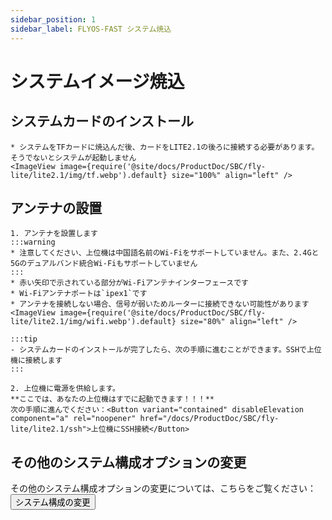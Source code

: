 ```yaml
---
sidebar_position: 1
sidebar_label: FLYOS-FAST システム焼込
---
```








# システムイメージ焼込

<FASTFASLH name="H3" />

            
## システムカードのインストール


    * システムをTFカードに焼込んだ後、カードをLITE2.1の後ろに接続する必要があります。そうでないとシステムが起動しません
    <ImageView image={require('@site/docs/ProductDoc/SBC/fly-lite/lite2.1/img/tf.webp').default} size="100%" align="left" />  

## アンテナの設置

    1. アンテナを設置します
    :::warning
    * 注意してください、上位機は中国語名前のWi-Fiをサポートしていません。また、2.4Gと5Gのデュアルバンド統合Wi-Fiもサポートしていません
    :::
    * 赤い矢印で示されている部分がWi-Fiアンテナインターフェースです
    * Wi-Fiアンテナポートは`ipex1`です
    * アンテナを接続しない場合、信号が弱いためルーターに接続できない可能性があります
    <ImageView image={require('@site/docs/ProductDoc/SBC/fly-lite/lite2.1/img/wifi.webp').default} size="80%" align="left" /> 

    :::tip
    - システムカードのインストールが完了したら、次の手順に進むことができます。SSHで上位機に接続します
    :::

    2. 上位機に電源を供給します。  
    **ここでは、あなたの上位機はすでに起動できます！！！**  
    次の手順に進んでください：<Button variant="contained" disableElevation component="a" rel="noopener" href="/docs/ProductDoc/SBC/fly-lite/lite2.1/ssh">上位機にSSH接続</Button>

## その他のシステム構成オプションの変更

その他のシステム構成オプションの変更については、こちらをご覧ください：<Button variant="contained" disableElevation component="a" rel="noopener" href="/docs/ProductDoc/SBC/fly-lite/lite2/flyos/fast_config">システム構成の変更</Button>

